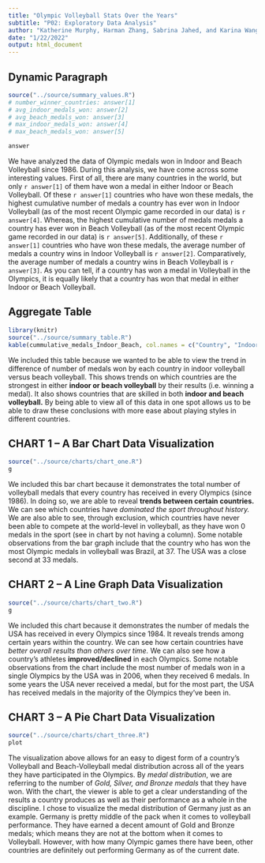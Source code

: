 ```yaml
---
title: "Olympic Volleyball Stats Over the Years"
subtitle: "P02: Exploratory Data Analysis"
author: "Katherine Murphy, Harman Zhang, Sabrina Jahed, and Karina Wang"
date: "1/22/2022"
output: html_document
---
```


## Dynamic Paragraph
```r
source("../source/summary_values.R")
# number_winner_countries: answer[1]
# avg_indoor_medals_won: answer[2]
# avg_beach_medals_won: answer[3]
# max_indoor_medals_won: answer[4]
# max_beach_medals_won: answer[5]

answer
```

We have analyzed the data of Olympic medals won in Indoor and Beach Volleyball since 1986. During this analysis, we have come across some interesting values. First of all, there are many countries in the world, but only `r answer[1]` of them have won a medal in either Indoor or Beach Volleyball. Of these `r answer[1]` countries who have won these medals, the highest cumulative number of medals a country has ever won in Indoor Volleyball (as of the most recent Olympic game recorded in our data) is `r answer[4]`. Whereas, the highest cumulative number of medals medals a country has ever won in Beach Volleyball (as of the most recent Olympic game recorded in our data) is `r answer[5]`. Additionally, of these `r answer[1]` countries who have won these medals, the average number of medals a country wins in Indoor Volleyball is `r answer[2]`. Comparatively, the average number of medals a country wins in Beach Volleyball is `r answer[3]`. As you can tell, if a country has won a medal in Volleyball in the Olympics, it is equally likely that a country has won that medal in either Indoor or Beach Volleyball.

## Aggregate Table
```r
library(knitr)
source("../source/summary_table.R")
kable(cummulative_medals_Indoor_Beach, col.names = c("Country", "Indoor Volleyball Medals Won", "Beach Volleyball Medals Won"), caption = "Olympic Indoor and Beach Volleyball Medals Won by Country", align = 'lcc')
```
We included this table because we wanted to be able to view the trend in difference of number of medals won by each country in indoor volleyball versus beach volleyball. This shows trends on which countries are the strongest in either **indoor or beach volleyball** by their results (i.e. winning a medal). It also shows countries that are skilled in both **indoor and beach volleyball.** By being able to view all of this data in one spot allows us to be able to draw these conclusions with more ease about playing styles in different countries.

## CHART 1 -- A Bar Chart Data Visualization

```r
source("../source/charts/chart_one.R")
g
```

We included this bar chart because it demonstrates the total number of volleyball medals that every country has received in every Olympics (since 1986). In doing so, we are able to reveal **trends between certain countries.** We can see which countries have _dominated the sport throughout history._ We are also able to see, through exclusion, which countries have never been able to compete at the world-level in volleyball, as they have won 0 medals in the sport (see in chart by not having a column). Some notable observations from the bar graph include that the country who has won the most Olympic medals in volleyball was Brazil, at 37. The USA was a close second at 33 medals.

## CHART 2 -- A Line Graph Data Visualization

```r
source("../source/charts/chart_two.R")
g
```  

We included this chart because it demonstrates the number of medals the USA has received in every Olympics since 1984. It reveals trends among certain years within the country. We can see how certain countries have _better overall results than others over time._ We can also see how a country’s athletes **improved/declined** in each Olympics. Some notable observations from the chart include the most number of medals won in a single Olympics by the USA was in 2006, when they received 6 medals. In some years the USA never received a medal, but for the most part, the USA has received medals in the majority of the Olympics they've been in. 

## CHART 3 -- A Pie Chart Data Visualization
```r
source("../source/charts/chart_three.R")
plot
``` 

The visualization above allows for an easy to digest form of a country’s Volleyball and Beach-Volleyball medal distribution across all of the years they have participated in the Olympics. By _medal distribution_, we are referring to the number of *Gold, Silver, and Bronze medals* that they have won. With the chart, the viewer is able to get a clear understanding of the results a country produces as well as their performance as a whole in the discipline. I chose to visualize the medal distribution of Germany just as an example. Germany is pretty middle of the pack when it comes to volleyball performance. They have earned a decent amount of Gold and Bronze medals; which means they are not at the bottom when it comes to Volleyball. However, with how many Olympic games there have been, other countries are definitely out performing Germany as of the current date. 
